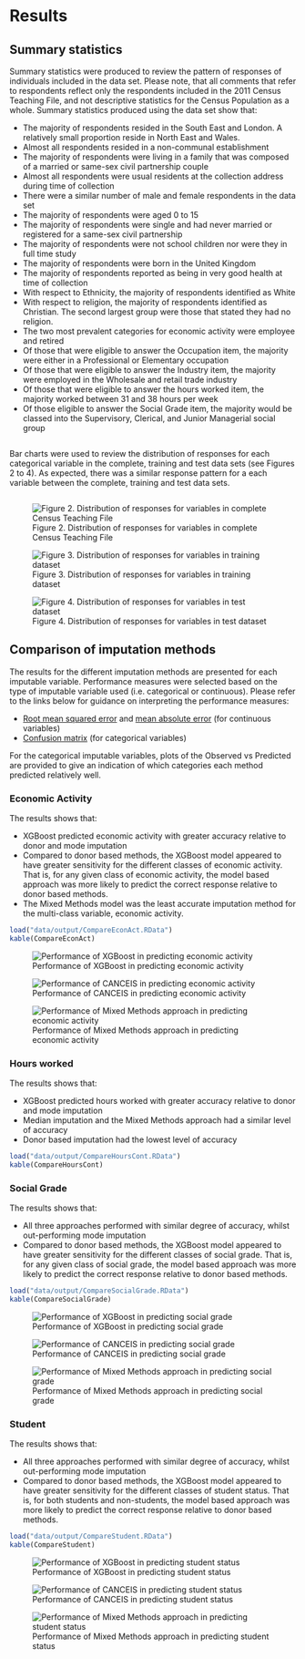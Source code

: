 # Results

## Summary statistics
Summary statistics were produced to review the pattern of responses of individuals included in the data set. Please note, that all comments that refer to respondents reflect only the respondents included in the 2011 Census Teaching File, and not descriptive statistics for the Census Population as a whole. Summary statistics produced using the data set show that:  
  
- The majority of respondents resided in the South East and London. A relatively small proportion reside in North East and Wales.  
- Almost all respondents resided in a non-communal establishment  
- The majority of respondents were living in a family that was composed of a married or same-sex civil partnership couple  
- Almost all respondents were usual residents at the collection address during time of collection  
- There were a similar number of male and female respondents in the data set  
- The majority of respondents were aged 0 to 15  
- The majority of respondents were single and had never married or registered for a same-sex civil partnership
- The majority of respondents were not school children nor were they in full time study
- The majority of respondents were born in the United Kingdom  
- The majority of respondents reported as being in very good health at time of collection
- With respect to Ethnicity, the majority of respondents identified as White  
- With respect to religion, the majority of respondents identified as Christian. The second largest group were those that stated they had no religion.  
- The two most prevalent categories for economic activity were employee and retired  
- Of those that were eligible to answer the Occupation item, the majority were either in a Professional or Elementary occupation  
- Of those that were eligible to answer the Industry item, the majority were employed in the Wholesale and retail trade industry  
- Of those that were eligible to answer the hours worked item, the majority worked between 31 and 38 hours per week  
- Of those eligible to answer the Social Grade item, the majority would be classed into the Supervisory, Clerical, and Junior Managerial social group  

```r
```

Bar charts were used to review the distribution of responses for each categorical variable in the complete, training and test data sets (see Figures 2 to 4). As expected, there was a similar response pattern for a each variable between the complete, training and test data sets.     

```r
```

![Figure 2. Distribution of responses for variables in complete Census Teaching File](images/dist_all.png)

![Figure 3. Distribution of responses for variables in training dataset](images/dist_train.png)

![Figure 4. Distribution of responses for variables in test dataset](images/dist_test.png)

## Comparison of imputation methods
The results for the different imputation methods are presented for each imputable variable. Performance measures were selected based on the type of imputable variable used (i.e. categorical or continuous). Please refer to the links below for guidance on interpreting the performance measures:  

- [Root mean squared error](https://medium.com/human-in-a-machine-world/mae-and-rmse-which-metric-is-better-e60ac3bde13d) and [mean absolute error](https://medium.com/human-in-a-machine-world/mae-and-rmse-which-metric-is-better-e60ac3bde13d) (for continuous variables)  
- [Confusion matrix](https://www.dataschool.io/simple-guide-to-confusion-matrix-terminology/) (for categorical variables)  

For the categorical imputable variables, plots of the Observed vs Predicted are provided to give an indication of which categories each method predicted relatively well.

### Economic Activity

The results shows that:  

- XGBoost predicted economic activity with greater accuracy relative to donor and mode imputation  
- Compared to donor based methods, the XGBoost model appeared to have greater sensitivity for the different classes of economic activity. That is, for any given class of economic activity, the model based approach was more likely to predict the correct response relative to donor based methods.
- The Mixed Methods model was the least accurate imputation method for the multi-class variable, economic activity.

```r
load("data/output/CompareEconAct.RData")
kable(CompareEconAct)
```


![Performance of XGBoost in predicting economic activity](images/EAXGBoostqplot.png)

![Performance of CANCEIS in predicting economic activity](images/EACANCEISqplot.png)

![Performance of Mixed Methods approach in predicting economic activity](images/EACANCEISXGqplot.png)

### Hours worked 

The results shows that:  

- XGBoost predicted hours worked with greater accuracy relative to donor and mode imputation  
- Median imputation and the Mixed Methods approach had a similar level of accuracy  
- Donor based imputation had the lowest level of accuracy

```r
load("data/output/CompareHoursCont.RData")
kable(CompareHoursCont)
```

### Social Grade

The results shows that:  

- All three approaches performed with similar degree of accuracy, whilst out-performing mode imputation   
- Compared to donor based methods, the XGBoost model appeared to have greater sensitivity for the different classes of social grade. That is, for any given class of social grade, the model based approach was more likely to predict the correct response relative to donor based methods.  

```r
load("data/output/CompareSocialGrade.RData")
kable(CompareSocialGrade)
```

![Performance of XGBoost in predicting social grade](images/SGXGBoostqplot.png)

![Performance of CANCEIS in predicting social grade](images/SGCANCEISqplot.png)

![Performance of Mixed Methods approach in predicting social grade](images/SGCANCEISXGqplot.png)

### Student

The results shows that:  

- All three approaches performed with similar degree of accuracy, whilst out-performing mode imputation   
- Compared to donor based methods, the XGBoost model appeared to have greater sensitivity for the different classes of student status. That is, for both students and non-students, the model based approach was more likely to predict the correct response relative to donor based methods.  

```r
load("data/output/CompareStudent.RData")
kable(CompareStudent)
```

![Performance of XGBoost in predicting student status](images/STXGBoostqplot.png)

![Performance of CANCEIS in predicting student status](images/STCANCEISqplot.png)

![Performance of Mixed Methods approach in predicting student status](images/STCANCEISXGqplot.png)